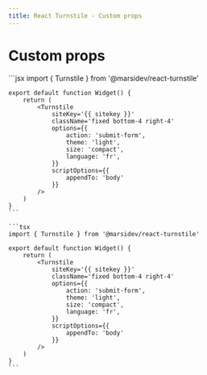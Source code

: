 ```yaml
---
title: React Turnstile - Custom props
---
```


# Custom props

<CodeGroup>
  ```jsx
	import { Turnstile } from '@marsidev/react-turnstile'

    export default function Widget() {
    	return (
    		<Turnstile
    			siteKey='{{ sitekey }}'
    			className='fixed bottom-4 right-4'
    			options={{
    				action: 'submit-form',
    				theme: 'light',
    				size: 'compact',
    				language: 'fr',
    			}}
    			scriptOptions={{
    				appendTo: 'body'
    			}}
    		/>
    	)
    }
    ```

    ```tsx
    import { Turnstile } from '@marsidev/react-turnstile'

    export default function Widget() {
    	return (
    		<Turnstile
    			siteKey='{{ sitekey }}'
    			className='fixed bottom-4 right-4'
    			options={{
    				action: 'submit-form',
    				theme: 'light',
    				size: 'compact',
    				language: 'fr',
    			}}
    			scriptOptions={{
    				appendTo: 'body'
    			}}
    		/>
    	)
    }
    ```

</CodeGroup>
